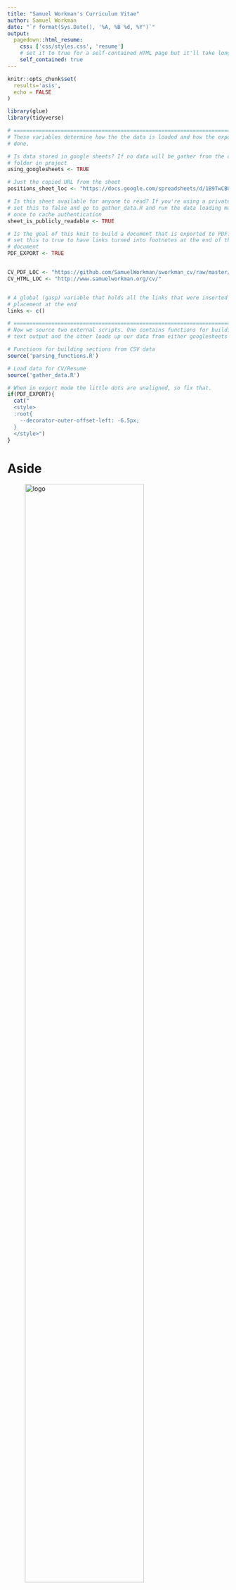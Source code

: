 ```yaml
---
title: "Samuel Workman's Curriculum Vitae"
author: Samuel Workman
date: "`r format(Sys.Date(), '%A, %B %d, %Y')`"
output:
  pagedown::html_resume:
    css: ['css/styles.css', 'resume']
    # set it to true for a self-contained HTML page but it'll take longer to render
    self_contained: true
---
```


```r
knitr::opts_chunk$set(
  results='asis', 
  echo = FALSE
)

library(glue)
library(tidyverse)

# ======================================================================
# These variables determine how the the data is loaded and how the exports are
# done.

# Is data stored in google sheets? If no data will be gather from the csvs/
# folder in project
using_googlesheets <- TRUE

# Just the copied URL from the sheet
positions_sheet_loc <- "https://docs.google.com/spreadsheets/d/1B9TwCBUF3SVDWuYQfIcbnv_viARhGI5r3faOrIHBZmk/edit?usp=sharing"

# Is this sheet available for anyone to read? If you're using a private sheet
# set this to false and go to gather_data.R and run the data loading manually
# once to cache authentication
sheet_is_publicly_readable <- TRUE

# Is the goal of this knit to build a document that is exported to PDF? If so
# set this to true to have links turned into footnotes at the end of the
# document
PDF_EXPORT <- TRUE


CV_PDF_LOC <- "https://github.com/SamuelWorkman/sworkman_cv/raw/master/sworkman_cv.pdf"
CV_HTML_LOC <- "http://www.samuelworkman.org/cv/"


# A global (gasp) variable that holds all the links that were inserted for
# placement at the end
links <- c()

# ======================================================================
# Now we source two external scripts. One contains functions for building the
# text output and the other loads up our data from either googlesheets or csvs

# Functions for building sections from CSV data
source('parsing_functions.R') 

# Load data for CV/Resume
source('gather_data.R')
```



```r
# When in export mode the little dots are unaligned, so fix that. 
if(PDF_EXPORT){
  cat("
  <style>
  :root{
    --decorator-outer-offset-left: -6.5px;
  }
  </style>")
}
```


Aside
================================================================================
![logo](img/news_small.jpg){width=80%}

<!--![logo](img/news_small.jpg){width=100px}-->

```r
# When in export mode the little dots are unaligned, so fix that. 
if(PDF_EXPORT){
  glue("View this CV online with links at _{CV_HTML_LOC}_")
} else {
  glue("[<i class='fas fa-download'></i> Download a PDF of this CV]({CV_PDF_LOC})") 
}
```

Contact {#contact}
--------------------------------------------------------------------------------

```r
contact_info %>% 
  glue_data("- <i class='fa fa-{icon}'></i> {contact}")
```

[get my book](https://www.amazon.com/Samuel-Workman/e/B01353W7UE){}
--------------------------------------------------------------------------------
![](img/bookcover.jpg){width=75%}


Disclaimer {#disclaimer}
--------------------------------------------------------------------------------

Last updated `r Sys.Date()`.


Main
================================================================================

Samuel Workman, Ph.D. {#title}
--------------------------------------------------------------------------------

```r
print_text_block(text_blocks, 'intro')
```


### Skills & Experience

* Policy research, data management, statistical analysis & modeling, presentation, reporting & data visualization, machine learning
* Project Management, grant writing, team leadership & coordination, public speaking
* Market, sales, and inventory analysis, reporting, and visualization, data-driven decision-making and management
* Languages: $R$, $\LaTeX$, SAS, SPSS, VBA, SQL, Markdown, CSS, HTML (limited)
* Applications: Rstudio, WinEdt, Beamer, binb, xaringan, MS Word, MS Excel, MS PowerPoint, SQLite, MS Access

Academic Positions {data-icon=university data-concise=true}
--------------------------------------------------------------------------------

```r
print_section(position_data, 'academic')
```

Private Sector Data & Statistical Consulting {data-icon=user-tie data-concise=true .break-before-me}
--------------------------------------------------------------------------------

```r
print_section(position_data, 'private')
```

Editorial Positions & Boards {data-icon=newspaper data-concise=true}
--------------------------------------------------------------------------------

```r
print_section(position_data, 'editorial')
```

Education {data-icon=graduation-cap data-concise=true}
--------------------------------------------------------------------------------

```r
print_section(position_data, 'education')
```

\newpage

:::aside
<i class='ai ai-google-scholar'></i> [S. Workman - Google Scholar](https://scholar.google.com/citations?user=kW67_MkAAAAJ&hl=en)

##### Interests
* Public Policy
* Regulation
* Bureaucracy
* Agenda Setting
* Education Policy
* Use of Research & Data
* Food Policy & Food Systems

##### Approaches
* Text-as-Data
* Text Classification
* Machine Learning
* Maximum Likelihood
* Stochastic Processes

##### Current Projects
* Use of research in Education regulations
* The politics of data & numbers
* Complexity & the regulation of GMOs
* The politics of food security
:::


Books {data-icon=book data-concise=true}
--------------------------------------------------------------------------------

```r
print_section(position_data, 'book')
```


Articles {data-icon=paper-plane data-concise=true}
--------------------------------------------------------------------------------

```r
print_section(position_data, 'article')
```

Book Chapters {data-icon=book-open data-concise=true .break-after-me}
--------------------------------------------------------------------------------

```r
print_section(position_data, 'chapter')
```

Blogs {data-icon=feather-alt data-concise=true}
--------------------------------------------------------------------------------

```r
print_section(position_data, 'blog')
```

Interviews {data-icon=podcast data-concise=true}
--------------------------------------------------------------------------------

```r
print_section(position_data, 'interview')
```

\newpage

Reviews & Responses {data-icon=binoculars data-concise=true }
------------------------------------------------------------------------
```r
print_section(position_data, 'reviews_responses')
```

Grants & Awards {data-icon=award data-concise=true}
------------------------------------------------------------------------
:::aside
```r
print_text_block(text_blocks, 'funding_reviewer')
```
:::

```r
print_section(position_data, 'grant')
```

\newpage

Fellowships & Scholarships {data-icon=medal data-concise=true}
--------------------------------------------------------------------------------

```r
print_section(position_data, 'fellowships_scholarships')
```

Teaching
--------------------------------------------------------------------------------

:::aside
```r
print_text_block(text_blocks, 'teaching_approach')
```

```r
print_text_block(text_blocks, 'phd_mentees')
```
:::

Graduate Teaching {data-icon=school data-concise=true}
--------------------------------------------------------------------------------

```r
print_section(position_data, 'grad_teaching')
```

Undergraduate Teaching {data-icon=chalkboard-teacher data-concise=true .break-before-me}
--------------------------------------------------------------------------------
:::aside
```r
print_text_block(text_blocks, 'phd_comms')
```

```r
print_text_block(text_blocks, 'undergrad_mentees')
```
:::

```r
print_section(position_data, 'undergrad_teaching')
```

Public Lectures {data-icon=microphone-alt data-concise=true}
--------------------------------------------------------------------------------

```r
print_section(position_data, 'lecture')
```

Conference Presentations {data-icon=project-diagram .no-timeline}
--------------------------------------------------------------------------------
:::aside
```r
print_text_block(text_blocks, 'conf_chair')
```

```r
print_text_block(text_blocks, 'conf_discussant')
```
:::

```r
print_text_block(text_blocks, 'conf_papers')
```

Positions in Discipline {data-icon=sitemap data-concise=true}
--------------------------------------------------------------------------------

```r
print_section(position_data, 'discipline_positions')
```

Service {data-icon=tape data-concise=true}
--------------------------------------------------------------------------------

University
---------

```r
print_section(position_data, 'university_service')
```

Department
---

```r
print_section(position_data, 'department_service')
```

References {data-icon=pen-alt .break-before-me}
---

**Professor Bryan D. Jones**
: *J.J. “Jake” Pickle Regents Chair of Congressional Studies* 
: Department of Government $\circ$ The University of Texas at Austin $\circ$ 1 University Station A1800 $\circ$ Austin, TX 78712-0119 $\circ$ Ph. 512-471-9973 $\circ$ bdjones@austin.utexas.edu


**Professor Frank R. Baumgartner**
: *Richard J. Richardson Distinguished Professor of Political Science* 
: The University of North Carolina at Chapel Hill $\circ$ 358 Hamilton Hall $\circ$ Campus Box 3265 $\circ$ Chapel Hill, NC 27599-3265 $\circ$ Ph. 919-962-
3041 $\circ$ Frankb@unc.edu


**Professor David E. Lewis**
: *William R. Kenan, Jr. Professor of Political Science* 
: Department of Political Science $\circ$ Vanderbilt University $\circ$ PMB 505 $\circ$ 230 Appleton Place $\circ$ Nashville, TN 37203-5721 $\circ$ Ph. 615-322-6228 $\circ$
david.e.lewis@vanderbilt.edu


**Professor Andrew B. Whitford**
: *Alexander M. Crenshaw Professor of Public Policy*
: School of Public and International Affairs $\circ$ Department of Public Administration and Policy $\circ$ University of Georgia $\circ$ Baldwin Hall 412 $\circ$ 355 South Jackson Street $\circ$ Athens, GA 30602 $\circ$ Ph. 706-542-2898 $\circ$ aw@uga.edu


**Professor Christopher M.Weible**
: School of Public Affairs $\circ$ University of Colorado, Denver $\circ$ 1380 Lawrence Street, Suite 500 $\circ$ Denver, CO 80217-3364 $\circ$ Ph. 303-315-2010 $\circ$ chris.weible@ucdenver.edu


**Professor Anthony M. Bertelli**
: *Currently in residence at Bocconi University*
: *Sherwin-Whitmore Chair of Liberal Arts*
: Penn State School of Public Policy $\circ$ Penn State University $\circ$ 322 Pond Lab $\circ$ University Park, PA 16802 $\circ$ Ph. +39 347 3984 249 $\circ$ anthony.bertelli@unibocconi.it

**Professor Peter Bjerre Mortensen**
: Department of Political Science and Government $\circ$ Bartholins All´e 7 $\circ$ Building 1340, Room 333 $\circ$ 8000 Aarhus C $\circ$ Denmark $\circ$ Peter@ps.au.dk


**Professor Martin Lodge**
: *Professor of Political Science & Public Policy* 
: Department of Government $\circ$ London School of Economics $\circ$ Houghton Street $\circ$ CON 3.08, Connaught House $\circ$ London WC2A 2AE United Kingdom $\circ$ Ph. +44 (0)20 7849 4627 $\circ$ m.lodge@lse.ac.uk


**Professor John D.Wilkerson**
: *Director, Center for American Politics and Public Policy* 
: Department of Political Science $\circ$ University of Washington $\circ$ 101 Gowen Hall, Box 353530 $\circ$ Seattle, WA 98105-3530 $\circ$ Department of Political
Science $\circ$ University of Washington $\circ$ 101 Gowen Hall, Box 353530 $\circ$ Seattle, WA 98105-3530 $\circ$ Ph. 206-543-8030 $\circ$ jwilker@u.washington.edu


**Professor Peter John**
: *Professor of Political Science & Public Policy* 
: Department of Political Science $\circ$ The School of Public Policy $\circ$ University College London $\circ$ The Rubin Building $\circ$ 29/30 Tavistock Sq., Room 1.07 $\circ$ London, WC1H 9QU United Kingdom $\circ$ Ph. +44 (0)20 3108 1145 (x5114) $\circ$ peter.john@ucl.ac.uk


**Professor Andrew J. Karch**
: *Arleen C. Carlson Professor* 
: Department of Political Science $\circ$ University of Minnesota $\circ$ 1211 Social
Science Building $\circ$ 267 19th Ave S Minneapolis, MN 55455 $\circ$ Ph. 612-624-2537 $\circ$ ajkarch@umn.edu

**Professor Peter J. May**
: *Donald R. Matthews Distinguished Professor Emeritus of American Politics* 
: Department of Political Science $\circ$ University of Washington $\circ$ 101 Gowen Hall, Box 353530 $\circ$ Seattle, WA 98105-3530 $\circ$ Ph. 206-543-2780 $\circ$ pmay@u.washington.edu

```r
if(PDF_EXPORT){
  cat("
  
Links {data-icon=link}
--------------------------------------------------------------------------------

<br>


")
  
  walk2(links, 1:length(links), function(link, index){
    print(glue('{index}. {link}'))
  })
}
```


